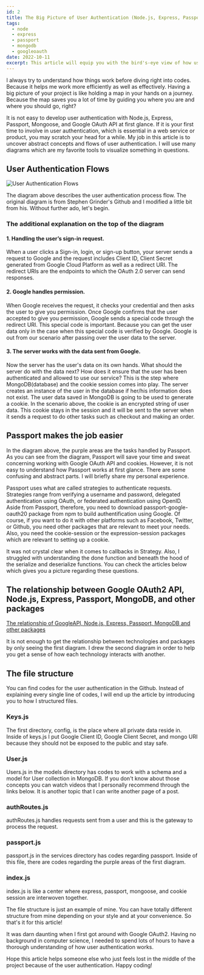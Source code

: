 ```yaml
---
id: 2
title: The Big Picture of User Authentication (Node.js, Express, Passport, MongoDB, and Google OAuth)
tags:
  - node
  - express
  - passport
  - mongodb
  - googleoauth
date: 2022-10-11
excerpt: This article will equip you with the bird's-eye view of how user authentication works in web applications.
---
```


<p>
  I always try to understand how things work before diving right into codes.
  Because it helps me work more efficiently as well as effectively. Having a big
  picture of your project is like holding a map in your hands on a journey.
  Because the map saves you a lot of time by guiding you where you are and where
  you should go, right?
</p>

<p>
  It is not easy to develop user authentication with Node.js, Express, Passport,
  Mongoose, and Google OAuth API at first glance. If it is your first time to
  involve in user authentication, which is essential in a web service or
  product, you may scratch your head for a while. My job in this article is to
  uncover abstract concepts and flows of user authentication. I will use many
  diagrams which are my favorite tools to visualize something in questions.
</p>

## User Authentication Flows

![User Authentication Flows](https://miro.medium.com/max/828/1*4MJ769RrhCTF0I6CJiHatA.png)

<p>
  The diagram above describes the user authentication process flow. The original
  diagram is from Stephen Grinder's Github and I modified a little bit from his.
  Without further ado, let's begin.
</p>

### The additional explanation on the top of the diagram

#### 1. Handling the user’s sign-in request.

<p>
  When a user clicks a Sign-in, login, or sign-up button, your server sends a
  request to Google and the request includes Client ID, Client Secret generated
  from Google Cloud Platform as well as a redirect URI. The redirect URIs are
  the endpoints to which the OAuth 2.0 server can send responses.
</p>

#### 2. Google handles permission.

<p>
  When Google receives the request, it checks your credential and then asks the
  user to give you permission. Once Google confirms that the user accepted to
  give you permission, Google sends a special code through the redirect URI.
  This special code is important. Because you can get the user data only in the
  case when this special code is verified by Google. Google is out from our
  scenario after passing over the user data to the server.
</p>

#### 3. The server works with the data sent from Google.

<p>
  Now the server has the user's data on its own hands. What should the server do
  with the data next? How does it ensure that the user has been authenticated
  and allowed to use our service? This is the step where MongoDB(database) and
  the cookie session comes into play. The server creates an instance of the user
  in the database if her/his information does not exist. The user data saved in
  MongoDB is going to be used to generate a cookie. In the scenario above, the
  cookie is an encrypted string of user data. This cookie stays in the session
  and it will be sent to the server when it sends a request to do other tasks
  such as checkout and making an order.
</p>

## Passport makes the job easier

<p>
  In the diagram above, the purple areas are the tasks handled by Passport. As
  you can see from the diagram, Passport will save your time and sweat
  concerning working with Google OAuth API and cookies. However, it is not easy
  to understand how Passport works at first glance. There are some confusing and
  abstract parts. I will briefly share my personal experience.
</p>
<p>
  Passport uses what are called strategies to authenticate requests. Strategies
  range from verifying a username and password, delegated authentication using
  OAuth, or federated authentication using OpenID. Aside from Passport,
  therefore, you need to download passport-google-oauth20 package from npm to
  build authentification using Google. Of course, if you want to do it with
  other platforms such as Facebook, Twitter, or Github, you need other packages
  that are relevant to meet your needs. Also, you need the cookie-session or the
  expression-session packages which are relevant to setting up a cookie.
</p>
<p>
  It was not crystal clear when it comes to callbacks in Strategy. Also, I
  struggled with understanding the done function and beneath the hood of the
  serialize and deserialize functions. You can check the articles below which
  gives you a picture regarding these questions.
</p>

## The relationship between Google OAuth2 API, Node.js, Express, Passport, MongoDB, and other packages

[The relationship of GoogleAPI, Node.js, Express, Passport, MongoDB and other packages](https://miro.medium.com/max/828/1*d1fJ29G6wsV2mxO7iSzmVg.png)

<p>
  It is not enough to get the relationship between technologies and packages by
  only seeing the first diagram. I drew the second diagram in order to help you
  get a sense of how each technology interacts with another.
</p>

## The file structure

[](https://miro.medium.com/max/828/1*qW4pkdOdg3CbYHhjGtOVZQ.png)

<p>
  You can find codes for the user authentication in the Github. Instead of
  explaining every single line of codes, I will end up the article by
  introducing you to how I structured files.
</p>

### Keys.js

The first directory, config, is the place where all private data reside in. Inside of keys.js I put Google Client ID, Google Client Secret, and mongo URI because they should not be exposed to the public and stay safe.

### User.js

Users.js in the models directory has codes to work with a schema and a model for User collection in MongoDB. If you don't know about those concepts you can watch videos that I personally recommend through the links below. It is another topic that I can write another page of a post.

### authRoutes.js

authRoutes.js handles requests sent from a user and this is the gateway to process the request.

### passport.js

passport.js in the services directory has codes regarding passport. Inside of this file, there are codes regarding the purple areas of the first diagram.

### index.js

index.js is like a center where express, passport, mongoose, and cookie session are interwoven together.

The file structure is just an example of mine. You can have totally different structure from mine depending on your style and at your convenience. So that's it for this article!

It was darn daunting when I first got around with Google OAuth2. Having no background in computer science, I needed to spend lots of hours to have a thorough understanding of how user authentication works.

Hope this article helps someone else who just feels lost in the middle of the project because of the user authentication. Happy coding!
